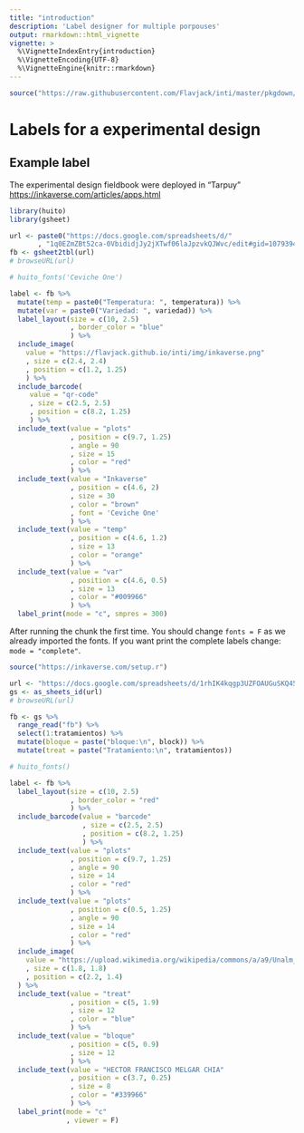 ```yaml
---
title: "introduction"
description: 'Label designer for multiple porpouses'
output: rmarkdown::html_vignette
vignette: >
  %\VignetteIndexEntry{introduction}
  %\VignetteEncoding{UTF-8}
  %\VignetteEngine{knitr::rmarkdown}
---
```


```r
source("https://raw.githubusercontent.com/Flavjack/inti/master/pkgdown/favicon/docs.r")
```

# Labels for a experimental design

## Example label

The experimental design fieldbook were deployed in "Tarpuy" <https://inkaverse.com/articles/apps.html>

```r
library(huito)
library(gsheet)

url <- paste0("https://docs.google.com/spreadsheets/d/"
       , "1q0EZmZBt52ca-0VbididjJy2jXTwf06laJpzvkQJWvc/edit#gid=107939497")
fb <- gsheet2tbl(url)
# browseURL(url)

# huito_fonts('Ceviche One')

label <- fb %>% 
  mutate(temp = paste0("Temperatura: ", temperatura)) %>% 
  mutate(var = paste0("Variedad: ", variedad)) %>% 
  label_layout(size = c(10, 2.5)
               , border_color = "blue"
               ) %>%
  include_image(
    value = "https://flavjack.github.io/inti/img/inkaverse.png"
    , size = c(2.4, 2.4)
    , position = c(1.2, 1.25)
    ) %>%
  include_barcode(
     value = "qr-code"
     , size = c(2.5, 2.5)
     , position = c(8.2, 1.25)
     ) %>%
  include_text(value = "plots"
               , position = c(9.7, 1.25)
               , angle = 90
               , size = 15
               , color = "red"
               ) %>%
  include_text(value = "Inkaverse"
               , position = c(4.6, 2)
               , size = 30
               , color = "brown"
               , font = 'Ceviche One'
               ) %>%
  include_text(value = "temp"
               , position = c(4.6, 1.2)
               , size = 13
               , color = "orange"
               ) %>%
  include_text(value = "var"
               , position = c(4.6, 0.5)
               , size = 13
               , color = "#009966"
               ) %>%
  label_print(mode = "c", smpres = 300)

```

After running the chunk the first time. You should change `fonts = F` as we already imported the fonts. If you want print the complete labels change: `mode = "complete"`.


```r
source("https://inkaverse.com/setup.r")

url <- "https://docs.google.com/spreadsheets/d/1rhIK4kqgp3UZFOAUGuSKQ45W7MpY98IxpQZSRb67LUY/edit#gid=334632135"
gs <- as_sheets_id(url)
# browseURL(url)

fb <- gs %>% 
  range_read("fb") %>% 
  select(1:tratamientos) %>% 
  mutate(bloque = paste("bloque:\n", block)) %>% 
  mutate(treat = paste("Tratamiento:\n", tratamientos)) 

# huito_fonts()

label <- fb %>% 
  label_layout(size = c(10, 2.5)
               , border_color = "red"
               ) %>% 
  include_barcode(value = "barcode"
                  , size = c(2.5, 2.5)
                  , position = c(8.2, 1.25)
                  ) %>%
  include_text(value = "plots"
               , position = c(9.7, 1.25)
               , angle = 90
               , size = 14
               , color = "red"
               ) %>%
  include_text(value = "plots"
               , position = c(0.5, 1.25)
               , angle = 90
               , size = 14
               , color = "red"
               ) %>%
  include_image(
    value = "https://upload.wikimedia.org/wikipedia/commons/a/a9/Unalm_logo.png"
    , size = c(1.8, 1.8)
    , position = c(2.2, 1.4)
  ) %>%
  include_text(value = "treat"
               , position = c(5, 1.9)
               , size = 12
               , color = "blue"
               ) %>%
  include_text(value = "bloque"
               , position = c(5, 0.9)
               , size = 12
               ) %>%
  include_text(value = "HECTOR FRANCISCO MELGAR CHIA"
               , position = c(3.7, 0.25)
               , size = 8
               , color = "#339966"
               ) %>%
  label_print(mode = "c"
              , viewer = F)
```

